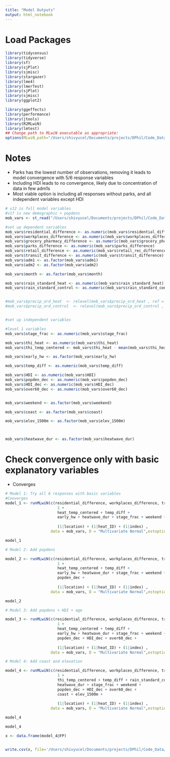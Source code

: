 ```yaml
---
title: "Model Outputs"
output: html_notebook
---
```

# Load Packages
```r
library(tidycensus)
library(tidyverse)
library(sf)
library(sjPlot)
library(sjmisc)
library(stargazer)
library(lme4)
library(lmerTest)
library(sjPlot)
library(sjmisc)
library(ggplot2)

library(ggeffects)
library(performance)
library(jtools)
library(R2MLwiN)
library(lmtest)
## Change path to MLwiN executable as appropriate:
options(MLwiN_path="/Users/shivyucel/Documents/projects/DPhil/Code_Data/mlwin/mlnscript")
```

# Notes
* Parks has the lowest number of observations, removing it leads to model convergence with 5/6 response variables
* Including HDI leads to no convergence, likely due to concentration of data in few adm1s
* Most viable option is including all responses without parks, and all independent variables except HDI



```r
# v12 is full model variables
#v17 is new demographic + popdens
mob_vars <- st_read("/Users/shivyucel/Documents/projects/DPhil/Code_Data/data/paper2/turkey/THI_mobility_heat_w_vars_90_4SD_precip.csv")

#set up dependent variables
mob_vars$residential_difference <- as.numeric(mob_vars$residential_difference)
mob_vars$workplaces_difference <- as.numeric(mob_vars$workplaces_difference)
mob_vars$grocery_pharmacy_difference <- as.numeric(mob_vars$grocery_pharm_difference)
mob_vars$parks_difference <- as.numeric(mob_vars$parks_difference)
mob_vars$retail_difference <- as.numeric(mob_vars$retail_rec_difference)
mob_vars$transit_difference <- as.numeric(mob_vars$transit_difference)
mob_vars$adm1 <- as.factor(mob_vars$adm1)
mob_vars$adm2 <- as.factor(mob_vars$adm2)

mob_vars$month <- as.factor(mob_vars$month)

mob_vars$rain_standard_heat <- as.numeric(mob_vars$rain_standard_heat)
mob_vars$rain_standard_control <- as.numeric(mob_vars$rain_standard_control)


#mob_vars$precip_ord_heat  <- relevel(mob_vars$precip_ord_heat , ref = 'no_rain')
#mob_vars$precip_ord_control  <- relevel(mob_vars$precip_ord_control , ref = 'no_rain')


#set up independent variables

#level 1 variables
mob_vars$stage_frac <- as.numeric(mob_vars$stage_frac)

mob_vars$thi_heat <- as.numeric(mob_vars$thi_heat)
mob_vars$thi_temp_centered <- mob_vars$thi_heat - mean(mob_vars$thi_heat)

mob_vars$early_hw <- as.factor(mob_vars$early_hw)

mob_vars$temp_diff <- as.numeric(mob_vars$temp_diff)

mob_vars$HDI <- as.numeric(mob_vars$HDI)
mob_vars$popden_dec <- as.numeric(mob_vars$popden_dec)
mob_vars$HDI_dec <- as.numeric(mob_vars$HDI_dec)
mob_vars$over60_dec <- as.numeric(mob_vars$over60_dec)


mob_vars$weekend <- as.factor(mob_vars$weekend)

mob_vars$coast <- as.factor(mob_vars$coast)

mob_vars$elev_1500m <- as.factor(mob_vars$elev_1500m)



mob_vars$heatwave_dur <- as.factor(mob_vars$heatwave_dur)


```

# Check convergence only with basic explanatory variables
* Converges

```r
# Model 1: Try all 6 responses with basic variables
#Converges
model_1 <- runMLwiN(c(residential_difference, workplaces_difference, transit_difference, grocery_pharmacy_difference, retail_difference, parks_difference) ~  
                       1 +
                       heat_temp_centered + temp_diff + 
                       early_hw + heatwave_dur + stage_frac + weekend +
                       
                       (1|location) + (1|heat_ID) + (1|index) ,
                    data = mob_vars, D = "Multivariate Normal",estoptions = list(sort.ignore=TRUE, resi.store=TRUE, maxiter = 30)  )

```
```r
model_1
```


```r
# Model 2: Add popdens 

model_2 <- runMLwiN(c(residential_difference, workplaces_difference, transit_difference, grocery_pharmacy_difference, retail_difference, parks_difference) ~  
                       1 +
                       heat_temp_centered + temp_diff + 
                       early_hw + heatwave_dur + stage_frac + weekend +
                       popden_dec +
                       
                       (1|location) + (1|heat_ID) + (1|index) ,
                    data = mob_vars, D = "Multivariate Normal",estoptions = list(sort.ignore=TRUE, resi.store=TRUE, maxiter = 30)  )

```
```r
model_2
```

```r
# Model 3: Add popdens + HDI + age

model_3 <- runMLwiN(c(residential_difference, workplaces_difference, transit_difference, grocery_pharmacy_difference, retail_difference, parks_difference) ~  
                       1 +
                       heat_temp_centered + temp_diff + 
                       early_hw + heatwave_dur + stage_frac + weekend +
                       popden_dec + HDI_dec + over60_dec +
                       
                       (1|location) + (1|heat_ID) + (1|index) ,
                    data = mob_vars, D = "Multivariate Normal",estoptions = list(sort.ignore=TRUE, resi.store=TRUE, maxiter = 30)  )

```



```r
# Model 4: Add coast and elevation

model_4 <- runMLwiN(c(residential_difference, workplaces_difference, transit_difference, grocery_pharmacy_difference, retail_difference, parks_difference) ~  
                       1 +
                       thi_temp_centered + temp_diff + rain_standard_control + rain_standard_heat +
                       heatwave_dur + stage_frac + weekend +
                       popden_dec + HDI_dec + over60_dec +
                       coast + elev_1500m +
                       
                       (1|location) + (1|heat_ID) + (1|index) ,
                    data = mob_vars, D = "Multivariate Normal",estoptions = list(sort.ignore=TRUE, resi.store=TRUE, maxiter = 100)  )

```
```r
model_4
```

```r
model_4
```







```r
x <- data.frame(model_4@FP)


write.csv(x, file='/Users/shivyucel/Documents/projects/DPhil/Code_Data/data/regression/THI_turkey_params_4SD_precip.csv')
```



